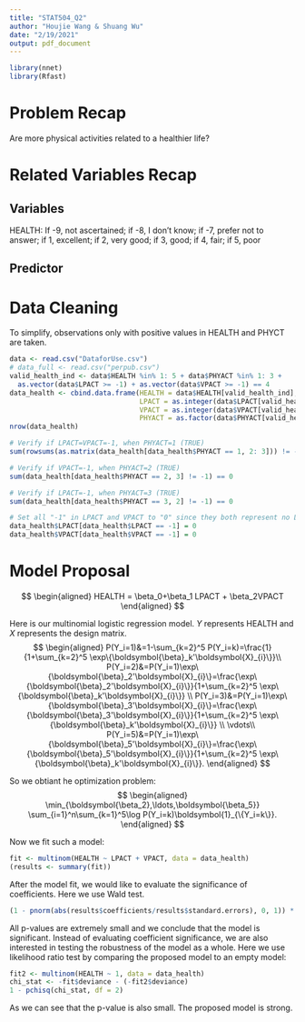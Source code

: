 ```yaml
---
title: "STAT504_Q2"
author: "Houjie Wang & Shuang Wu"
date: "2/19/2021"
output: pdf_document
---
```


```r
library(nnet)
library(Rfast)
```

# Problem Recap

Are more physical activities related to a healthier life? 

# Related Variables Recap 

## Variables 

HEALTH: If -9, not ascertained; if -8, I don’t know; if -7, prefer not to answer; if 1, excellent; if 2, very good; if 3, good; if 4, fair; if 5, poor

## Predictor 

\begin{itemize}
  \item[LPACT] Count of times of light or moderate physical activity in past week
  \item[VPACT] Count of times of vigorous physical activity in past week
  \item[PHYACT] If -9, not ascertained; if -8, I don’t know; if -7, prefer not to answer; if 1, rarely or never conduct any physical activities; if 2, some light or moderate physical activities; 3. Some vigorous physical activities
\end{itemize} 

# Data Cleaning 

To simplify, observations only with positive values in HEALTH and PHYCT are taken. 
```r
data <- read.csv("DataforUse.csv")
# data_full <- read.csv("perpub.csv")
valid_health_ind <- data$HEALTH %in% 1: 5 + data$PHYACT %in% 1: 3 + 
  as.vector(data$LPACT >= -1) + as.vector(data$VPACT >= -1) == 4
data_health <- cbind.data.frame(HEALTH = data$HEALTH[valid_health_ind], 
                                LPACT = as.integer(data$LPACT[valid_health_ind]), 
                                VPACT = as.integer(data$VPACT[valid_health_ind]), 
                                PHYACT = as.factor(data$PHYACT[valid_health_ind]))
nrow(data_health)

# Verify if LPACT=VPACT=-1, when PHYACT=1 (TRUE)
sum(rowsums(as.matrix(data_health[data_health$PHYACT == 1, 2: 3])) != -2) == 0

# Verify if VPACT=-1, when PHYACT=2 (TRUE)
sum(data_health[data_health$PHYACT == 2, 3] != -1) == 0

# Verify if LPACT=-1, when PHYACT=3 (TRUE)
sum(data_health[data_health$PHYACT == 3, 2] != -1) == 0

# Set all "-1" in LPACT and VPACT to "0" since they both represent no LPACT or VPACT last week
data_health$LPACT[data_health$LPACT == -1] = 0
data_health$VPACT[data_health$VPACT == -1] = 0
```  

# Model Proposal 
$$
\begin{aligned}
  HEALTH = \beta_0+\beta_1 LPACT + \beta_2VPACT
\end{aligned}
$$

Here is our multinomial logistic regression model. $Y$ represents HEALTH and $X$ represents the design matrix.
$$
\begin{aligned}
  P(Y_i=1)&=1-\sum_{k=2}^5 P(Y_i=k)=\frac{1}{1+\sum_{k=2}^5 \exp\{\boldsymbol{\beta}_k'\boldsymbol{X}_{i}\}}\\
  P(Y_i=2)&=P(Y_i=1)\exp\{\boldsymbol{\beta}_2'\boldsymbol{X}_{i}\}=\frac{\exp\{\boldsymbol{\beta}_2'\boldsymbol{X}_{i}\}}{1+\sum_{k=2}^5 \exp\{\boldsymbol{\beta}_k'\boldsymbol{X}_{i}\}} \\
  P(Y_i=3)&=P(Y_i=1)\exp\{\boldsymbol{\beta}_3'\boldsymbol{X}_{i}\}=\frac{\exp\{\boldsymbol{\beta}_3'\boldsymbol{X}_{i}\}}{1+\sum_{k=2}^5 \exp\{\boldsymbol{\beta}_k'\boldsymbol{X}_{i}\}} \\
  \vdots\\
  P(Y_i=5)&=P(Y_i=1)\exp\{\boldsymbol{\beta}_5'\boldsymbol{X}_{i}\}=\frac{\exp\{\boldsymbol{\beta}_5'\boldsymbol{X}_{i}\}}{1+\sum_{k=2}^5 \exp\{\boldsymbol{\beta}_k'\boldsymbol{X}_{i}\}}.
\end{aligned}
$$  

So we obtiant he optimization problem:
$$
\begin{aligned}
  \min_{\boldsymbol{\beta_2},\ldots,\boldsymbol{\beta_5}} \sum_{i=1}^n\sum_{k=1}^5\log P(Y_i=k)\boldsymbol{1}_{\{Y_i=k\}}.
\end{aligned}
$$

Now we fit such a model:
```r
fit <- multinom(HEALTH ~ LPACT + VPACT, data = data_health)
(results <- summary(fit))
``` 

After the model fit, we would like to evaluate the significance of coefficients. Here we use Wald test.  
```r
(1 - pnorm(abs(results$coefficients/results$standard.errors), 0, 1)) * 2
``` 

All p-values are extremely small and we conclude that the model is significant. Instead of evaluating coefficient significance, we are also interested in testing the robustness of the model as a whole. Here we use likelihood ratio test by comparing the proposed model to an empty model: 

```r
fit2 <- multinom(HEALTH ~ 1, data = data_health)
chi_stat <- -fit$deviance - (-fit2$deviance)
1 - pchisq(chi_stat, df = 2)
``` 

As we can see that the p-value is also small. The proposed model is strong.

<!-- fit2 <- multinom(HEALTH ~ LPACT + VPACT + LPACT*PHYACT + VPACT*PHYACT, data = data_health) -->
<!-- results2 <- summary(fit2) -->
<!-- (1 - pnorm(abs(results2$coefficients/results2$standard.errors), 0, 1)) * 2 -->
<!-- ```  -->

<!-- # Variable Selection  -->

<!-- ```{r} -->
<!-- library(parallel) -->
<!-- ff <- HEALTH ~ LPACT + VPACT + PHYACT + PHYACT*LPACT + PHYACT*VPACT -->
<!-- sub_ind <- sample(1: nrow(data_health), size = nrow(data_health), replace = FALSE) -->
<!-- data_health_sub <- data_health[sub_ind, ] -->
<!-- X <- model.matrix(ff, data_health_sub) -->
<!-- Y <- data_health_sub$HEALTH -->
<!-- fit_lasso_no <- glmnet(X, Y, family = "multinomial", alpha = 1, nlambda = 1, lambda = c(0), type.multinomial = "grouped") -->
<!-- coef(fit_lasso_no) -->

<!-- makeCluster(detectCores()) -->
<!-- start <- Sys.time() -->
<!-- fit_lasso <- glmnet::cv.glmnet(X, Y, family = "multinomial") -->
<!-- end <- Sys.time() -->
<!-- end - start -->
<!-- ```  -->





